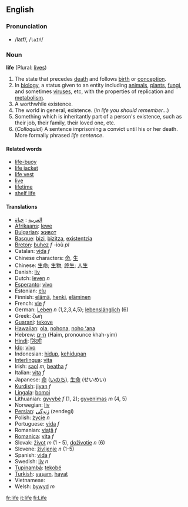 ==English==
===Pronunciation===
*/laɪf/, /<tt>laIf</tt>/

===Noun===
'''life''' (Plural: [[lives]])

#The state that precedes [[death]] and follows [[birth]] or [[conception]].
#In [[biology]], a status given to an entity including [[animal]]s, [[plant]]s, [[fungi]], and sometimes [[virus]]es, etc, with the properties of replication and [[metabolism]].
#A worthwhile existence.
#The world in general, existence. (''in life you should remember...'') 
#Something which is inheritantly part of a person's existence, such as their job, their family, their loved one, etc.
#(''Colloquial'') A sentence imprisoning a convict until his or her death.  More formally phrased ''life sentence''.

====Related words====
*[[life-buoy]]
*[[life jacket]]
*[[life vest]]
*[[live]]
*[[lifetime]]
*[[shelf life]]

====Translations====
*[[العربية]] : [[حياة]]
*[[Afrikaans]]: [[lewe]]
*[[Bulgarian]]: [[живот]]
*[[Basque]]: [[bizi]], [[bizitza]], [[existentzia]]
*[[Breton]]: [[buhez]] ''f'' -ioù ''pl''
*Catalan: [[vida]] ''f''
*Chinese characters: [[命]], [[生]]
*Chinese: [[生命]]; [[生物]]; [[终生]]; [[人生]]
*Danish: [[liv]] 
*Dutch: [[leven]] ''n''
*[[Esperanto]]: [[vivo]]
*Estonian: [[elu]]
*Finnish: [[elämä]], [[henki]], [[eläminen]]
*French: [[vie]] ''f''
*German: [[Leben]] ''n'' (1,2,3,4,5); [[lebenslänglich]] (6)
*Greek: ζωή
*[[Guarani]]: [[tekove]]
*[[Hawaiian]]: [[ola]], [[nohona]], [[noho ʻana]]
*Hebrew: [[חיים]] (Haim, pronounce khah-yim)
*[[Hindi]]: [[ज़िंदगी]]
*[[Ido]]: [[vivo]]
*Indonesian: [[hidup]], [[hidup|kehidupan]]
*[[Interlingua]]: [[vita]]
*Irish: [[saol]] ''m'', [[beatha]] ''f''
*Italian: [[vita]] ''f''
*Japanese: [[命]] ([[いのち]]), [[生命]] (せいめい)
*[[Kurdish]]: [[jiyan]] ''f''
*[[Lingala]]: [[bomɔi]]
*Lithuanian: [[gyvybė]] ''f'' (1, 2); [[gyvenimas]] ''m'' (4, 5)
*Norwegian: [[liv]]
*[[Persian]]: [[زِندِگی]] (zendegi)
*Polish: [[życie]] ''n''
*Portuguese: [[vida]] ''f''
*Romanian: [[viaţă]] ''f''
*[[Romanica]]: [[vita]] ''f''
*Slovak: [[život]] ''m'' (1 - 5), [[doživotie]] ''n'' (6)
*Slovene: [[življenje]] ''n'' (1-5)
*Spanish: [[vida]] ''f''
*Swedish: [[liv]] ''n''
*[[Tupinambá]]: [[tekobé]]
*[[Turkish]]: [[yaşam]], [[hayat]]
*Vietnamese:
*Welsh: [[bywyd]] ''m''

[[fr:life]]
[[it:life]]
[[fi:Life]]